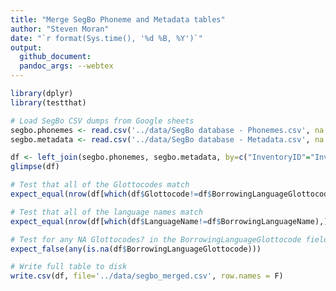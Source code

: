 ```yaml
---
title: "Merge SegBo Phoneme and Metadata tables"
author: "Steven Moran"
date: "`r format(Sys.time(), '%d %B, %Y')`"
output:
  github_document:
  pandoc_args: --webtex
---
```

  
```r
library(dplyr)
library(testthat)
```

```r
# Load SegBo CSV dumps from Google sheets
segbo.phonemes <- read.csv('../data/SegBo database - Phonemes.csv', na.strings = "", stringsAsFactors = FALSE)
segbo.metadata <- read.csv('../data/SegBo database - Metadata.csv', na.strings = "", stringsAsFactors = FALSE)
```

```r
df <- left_join(segbo.phonemes, segbo.metadata, by=c("InventoryID"="InventoryID"))
glimpse(df)
```

```r
# Test that all of the Glottocodes match
expect_equal(nrow(df[which(df$Glottocode!=df$BorrowingLanguageGlottocode),] %>% select(InventoryID, BorrowingLanguageGlottocode, Glottocode, LanguageName, LanguageName)), 0)
```

```r
# Test that all of the language names match
expect_equal(nrow(df[which(df$LanguageName!=df$BorrowingLanguageName),] %>% select(InventoryID, LanguageName, LanguageName)), 0)
```

```r
# Test for any NA Glottocodes? in the BorrowingLanguageGlottocode field
expect_false(any(is.na(df$BorrowingLanguageGlottocode)))
```

```r
# Write full table to disk
write.csv(df, file='../data/segbo_merged.csv', row.names = F)
```
